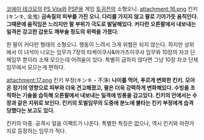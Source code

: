 [[코에이 테크모]]의 [[PS Vita]]와 [[PSP]]용 게임 [[토귀전]]의 소형오니.
attachment:16.png
킨키(キンキ, 金鬼)
'''금속질의 피부를 가진 오니. 다리를 가지지 않고 팔로 기어가듯 움직인다. 그때문에 움직임은 느리지만 팔 부위가 극도로 발달해있다. 커다란 오른팔에서 내보내는 일격은 강고한 갑옷도 깨부술 정도의 위력을 가졌다.'''

한 팔이 커다란 형태의 소형오니. 행동이 느려서 크게 위협은 되지 않는다. 하지만 상위에서 이 녀석이 나오는 임무가 7장의 타케이쿠사&마가츠이쿠사 임무와 10장의 자코 단체임무 뿐이라 소재 모으는데 어려움이 있다. 특별히 급하지 않다면 그냥 10장 자코 단체임무에서 모으는게 편하다.


attachment:17.png
킨키 부정(キンキ・不浄)
'''나이를 먹어, 푸르게 변화한 킨키. 모아온 장기의 영향으로 피부와 더욱 견고해졌고, 팔은 더욱 강력하게 변화해있다. 수빙을 조작하는 기술을 습득해 오른팔에서 내보내는 일격에 빙풍을 감고있다. 킨키의 안에서는 수장과 같은 지위로 보인다. 킨키의 토벌임무의 도중에 분노에 불타는 킨키 부정에게 습격당했다는 보고도 있다.'''

킨키의 아종. 공격시 얼음 이팩트가 나온다. 특별한 특징은 없으나, 역시 킨키와 마찬가지로 등장하는 임무가 적다.
